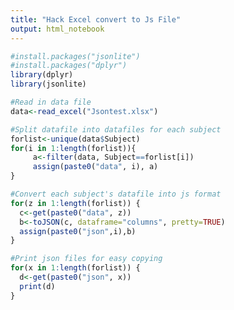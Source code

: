 ```yaml
---
title: "Hack Excel convert to Js File"
output: html_notebook
---
```


```r
#install.packages("jsonlite")
#install.packages("dplyr")
library(dplyr)
library(jsonlite)
```

```r
#Read in data file
data<-read_excel("Jsontest.xlsx")

#Split datafile into datafiles for each subject
forlist<-unique(data$Subject)
for(i in 1:length(forlist)){
     a<-filter(data, Subject==forlist[i])
     assign(paste0("data", i), a)
}

#Convert each subject's datafile into js format
for(z in 1:length(forlist)) {
  c<-get(paste0("data", z))
  b<-toJSON(c, dataframe="columns", pretty=TRUE)
  assign(paste0("json",i),b)
}

#Print json files for easy copying
for(x in 1:length(forlist)) {
  d<-get(paste0("json", x))
  print(d)
}

```